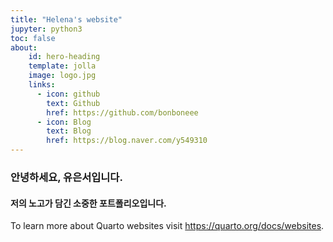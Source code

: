 ```yaml
---
title: "Helena's website"
jupyter: python3
toc: false
about:
    id: hero-heading
    template: jolla
    image: logo.jpg
    links: 
      - icon: github
        text: Github
        href: https://github.com/bonboneee
      - icon: Blog
        text: Blog
        href: https://blog.naver.com/y549310
---
```





### 안녕하세요, 유은서입니다.

#### 저의 노고가 담긴 소중한 포트폴리오입니다.


To learn more about Quarto websites visit <https://quarto.org/docs/websites>.


